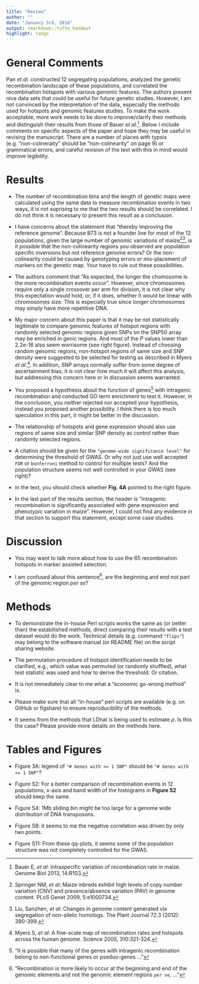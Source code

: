 ```yaml
---
title: "Review"
author: ""
date: "January 3rd, 2016"
output: rmarkdown::tufte_handout
highlight: tango
---
```


# General Comments

Pan _et al._ constructed 12 segregating populations, analyzed the genetic recombination landscape of these populations, and correlated the recombination hotspots with various genomic features. The authors present nice data sets that could be useful for future genetic studies. However, I am not convinced by the interpretation of the data, especially the methods used for hotspots and genomic features studies. To make the work acceptable, more work needs to be done to improve/clarify their methods and distinguish their results from those of Bauer _et al._[^c1]. Below I include comments on specific aspects of the paper and hope they may be useful in revising the manuscript. There are a number of places with typois (e.g. "non-colineraity" should be "non-colinearity" on page 9) or grammatical errors, and careful revision of the text with this in mind would improve legibility.

# Results

* The number of recombination bins and the length of genetic maps were calculated using the same data to measure recombination events in two ways, it is not suprising to me that the two results should be correlated. I do not think it is necessary to present this result as a conclusion.

* I have concerns about the statement that "thereby improving the reference genome". Because B73 is not a founder line for most of the 12 populations, given the large number of genomic variations of maize[^c2][^c4], is it possible that the non-colinearity regions you observed are population specific inversions but not reference genome errors? Or the non-colinearity could be caused by genotyping errors or mis-placement of markers on the genetic map. Your have to rule out these possibilities.

* The authors comment that "As expected, the longer the chomosome is the more recombination events occur".  However, since chromosomes require only a single crossover per arm for division, it is not clear why this expectation would hold, or, if it does, whether it would be linear with chromosomes size.  This is especially true since longer chromosomes may simply have more repetitive DNA.

\graphicspath{{Figures/}}
\begin{marginfigure}
\includegraphics{fig2.png}
\caption{Snapshot of Figure 2 from the paper}
\label{fig:mfig1}
\end{marginfigure}

* My major concern about this paper is that it may be not statistically legitimate to compare genomic features of hotspot regions with randomly selected genomic regions given SNPs on the SNP50 array may be enriched in genic regions. And most of the _P_ values lower than 2.2e-16 also seem worrisome (see right figure). Instead of choosing random genomic regions, non-hotspot regions of same size and SNP density were suggested to be selected for testing as described in Myers _et al._[^c3]. In addition, SNP arrays normally suffer from some degree of ascertainment bias, it is not clear how much it will affect this analysis, but addressing this concern here or in discussion seems warranted. 

* You proposed a hypothesis about the function of genes[^s1] with intragenic recombination and conducted GO term enrichment to test it. However, in the conclusion, you neither rejected nor accepted your hypothesis, instead you proposed another possibility. I think there is too much speculation in this part, it might be better in the discussion. 

* The relationship of hotspots and gene expression should also use regions of same size and similar SNP density as control rather than randomly selected regions.

* A citation should be given for the `"genome-wide significance level"` for determining the threshold of GWAS. Or why not just use well accepted `FDR` or `bonferroni` method to control for multiple tests? And the population structure seems not well controlled in your GWAS (see right)?
\begin{marginfigure}
\includegraphics{fig4E.png}
\caption{Snapshot of Figure 4E from the paper}
\label{fig:mfig2}
\end{marginfigure}

* In the text, you should check whether __Fig. 4A__ pointed to the right figure.

* In the last part of the results section, the header is "intragenic recombination is significantly associated with gene expression and phenotypic variation in maize". However, I could not find any evidence in that section to support this statement, except some case studies. 

# Discussion

* You may want to talk more about how to use the 65 recombination hotspots in marker assisted selection.

* I am confused about this sentence[^s2], are the beginning and end not part of the genomic region _per se_?


# Methods

* To demonstrate the in-house Perl scripts works the same as (or better than) the estabilished methods, direct comparing their results with a test dataset would do the work. Technical details (e.g. command `"flips"`) may belong to the software manual (or README file) on the script sharing website.


* The permutation procedure of hotspot identification needs to be clarified, e.g., which value was permuted (or randomly shuffled), what test statistic was used and how to derive the threshold. Or citation.

* It is not immediately clear to me what a "economic go-wrong method" is.

* Please make sure that all "in-house" perl scripts are available (e.g. on GitHub or figshare) to ensure reproducibility of the methods.

* It seems from the methods that LDhat is being used to estimate $\rho$. Is this the case? Please provide more details on the methods here.

# Tables and Figures

* Figure 3A: legend of `"# Genes with >= 1 SNP"` should be `"# Genes with <= 1 SNP"`?

\begin{marginfigure}
\includegraphics{fig3A.png}
\caption{Snapshot part of Figure 3A}
\label{fig:mfig3}
\end{marginfigure}

* Figure S2: For a better comparison of recombination events in 12 populations, x-axis and band width of the histograms in __Figure S2__ should keep the same.

* Figure S4: 1Mb sliding bin might be too large for a genome wide distribution of DNA transposons. 

* Figure S8: it seems to me the negative correlation was driven by only two points. 

\begin{marginfigure}
\includegraphics{figs8.png}
\caption{Snapshot of Figure S8}
\label{fig:mfig4}
\end{marginfigure}

* Figure S11: From these qq-plots, it seems some of the population structure was not completely controlled for the GWAS.

[^c1]: Bauer E, _et al_: Intraspecific variation of recombination rate in maize. Genome Biol 2013, 14:R103.
[^c2]: Springer NM, _et al_: Maize inbreds exhibit high levels of copy number variation (CNV) and presence/absence variation (PAV) in genome content. PLoS Genet 2009, 5:e1000734.
[^c3]: Myers S, _et al_: A fine-scale map of recombination rates and hotspots across the human genome. Science 2005, 310:321-324.
[^c4]: Liu, Sanzhen, _et al_: Changes in genome content generated via segregation of non-allelic homologs. The Plant Journal 72.3 (2012): 390-399.

[^s1]: "It is possible that many of the genes with intragenic recombination belong to non-functional genes or pseduo-genes ..."
[^s2]: "Recombination is more likely to occur at the beginning and end of the genomic elements and not the genomic element regions `per se`, ..."
